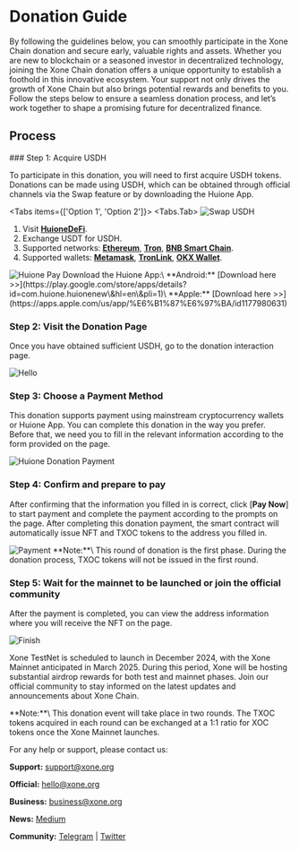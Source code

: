 
# Donation Guide
 
By following the guidelines below, you can smoothly participate in the Xone Chain donation and secure early, valuable rights and assets. Whether you are new to blockchain or a seasoned investor in decentralized technology, joining the Xone Chain donation offers a unique opportunity to establish a foothold in this innovative ecosystem. Your support not only drives the growth of Xone Chain but also brings potential rewards and benefits to you. Follow the steps below to ensure a seamless donation process, and let’s work together to shape a promising future for decentralized finance.

## Process

<Steps>
### Step 1: Acquire USDH
 
To participate in this donation, you will need to first acquire USDH tokens. Donations can be made using USDH, which can be obtained through official channels via the Swap feature or by downloading the Huione App.

<Tabs items={['Option 1', 'Option 2']}>
  <Tabs.Tab>
  <Image src="/images/Swap USDH.png" alt="Swap USDH" width={1200} height={800} layout="responsive" />
  <Callout type="info" emoji="ℹ️">
  1. Visit [**HuioneDeFi**](https://usdh.huionedefi.com/en/swap).
  2. Exchange USDT for USDH.
  3. Supported networks: [**Ethereum**](https://ethereum.org/en/), [**Tron**](https://tron.network/), [**BNB Smart Chain**](https://www.bnbchain.org/en).
  4. Supported wallets: [**Metamask**](https://metamask.io/), [**TronLink**](https://www.tronlink.org/), [**OKX Wallet**](https://www.okx.com/).
  </Callout>
  </Tabs.Tab>
  <Tabs.Tab>
  <Image src="/images/Huione Pay.png" alt="Huione Pay" width={1200} height={800} layout="responsive" />
  <Callout type="info" emoji="ℹ️">
  Download the Huione App:\
  **Android:** [Download here >>](https://play.google.com/store/apps/details?id=com.huione.huionenew\&hl=en\&pli=1)\
  **Apple:** [Download here >>](https://apps.apple.com/us/app/%E6%B1%87%E6%97%BA/id1177980631)
  </Callout>
  </Tabs.Tab>
</Tabs>

### Step 2: Visit the Donation Page

Once you have obtained sufficient USDH, go to the donation interaction page.

<Image src="/images/Huione Donation.png" alt="Hello" width={1200} height={800} layout="responsive" />

<Cards num={1}>
<Cards.Card
    title="Want to donate? Go now >>"
    href="https://donate.xone.org/en/home"
    target="_blank"
  >
  </Cards.Card>
</Cards>

### Step 3: Choose a Payment Method

This donation supports payment using mainstream cryptocurrency wallets or Huione App. You can complete this donation in the way you prefer. Before that, we need you to fill in the relevant information according to the form provided on the page.

<Image src="/images/Huione Donation Payment.png" alt="Huione Donation Payment" width={1200} height={800} layout="responsive" />

<Cards num={3}>
<Cards.Card
    title="Why do I need to fill in the BSC address?"
    href="/donate/nft#faq"
  >
  </Cards.Card>
  <Cards.Card
    title="Can I fill in the address of other chains?"
    href="/donate/nft#faq"
  >
  </Cards.Card>
  <Cards.Card
    title="Don’t want to expose your name and Telegram contact information?"
    href="/donate/faq#18-what-is-the-purpose-of-collecting-my-name-and-telegram-information"
  >
  </Cards.Card>
</Cards>

### Step 4: Confirm and prepare to pay

After confirming that the information you filled in is correct, click [**Pay Now**] to start payment and complete the payment according to the prompts on the page. After completing this donation payment, the smart contract will automatically issue NFT and TXOC tokens to the address you filled in.

<Image src="/images/Payment.png" alt="Payment" width={1200} height={800} layout="responsive" />

<Callout type="info" emoji="ℹ️">
  **Note:**\
  This round of donation is the first phase. During the donation process, TXOC tokens will not be issued in the first round.
</Callout>

<Cards num={3}>
<Cards.Card
    title="What is Xone Pioneer NFT?"
    href="/donate/nft"
  >
  </Cards.Card>
  <Cards.Card
    title="Why is there TXOC Token?"
    href="/donate/xoc"
  >
  </Cards.Card>
  <Cards.Card
    title="Why is it prompted that my payment exceeds the upper limit?"
    href="/donate/faq#19-what-should-i-do-if-i-am-prompted-that-my-payment-exceeds-the-payment-limit"
  >
  </Cards.Card>
</Cards>

### Step 5: Wait for the mainnet to be launched or join the official community

After the payment is completed, you can view the address information where you will receive the NFT on the page.

<Image src="/images/Finish.png" alt="Finish" width={1200} height={800} layout="responsive" />

Xone TestNet is scheduled to launch in December 2024, with the Xone Mainnet anticipated in March 2025. During this period, Xone will be hosting substantial airdrop rewards for both test and mainnet phases. Join our official community to stay informed on the latest updates and announcements about Xone Chain.

<Callout type="info" emoji="ℹ️">
  **Note:**\
  This donation event will take place in two rounds. The TXOC tokens acquired in each round can be exchanged at a 1:1 ratio for XOC tokens once the Xone Mainnet launches.
</Callout>


</Steps>









For any help or support, please contact us:

**Support:** [support@xone.org](mailto:support@xone.org)

**Official:** [hello@xone.org](mailto:hello@xone.org)

**Business:** [business@xone.org](mailto:business@xone.org)

**News:** [Medium](https://medium.com/@xone\_chain)

**Community:** [Telegram](https://t.me/Xone\_Group) | [Twitter](https://x.com/xone\_chain)




